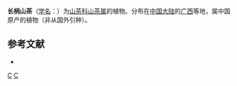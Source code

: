 {{Speciesbox 
| genus = Camellia
| species = longipedicellata
| authority = (Hu) Hung T.Chang & D.Fang
}}

'''长柄山茶'''（[[学名|学名]]：{{lang|la|''Camellia longipedicellata''}}）为[[山茶科|山茶科]][[山茶属|山茶属]]的植物。分布在[[中国大陆|中国大陆]]的[[广西|广西]]等地，属中国原产的植物（非从国外引种）。

== 参考文献 ==
<div class="references-small">
* {{cite web| url =http://www.bioinfo.cn/db05/KmzwSpecies.php?action=view&id=28984| title =长柄山茶| work =《中国高等植物数据库全库》| publisher =中国科学院微生物研究所| author =昆明植物研究所| accessdate =2009-02-26| deadurl =yes| archiveurl =https://web.archive.org/web/20160305032529/http://www.bioinfo.cn/db05/KmzwSpecies.php?action=view&id=28984| archivedate =2016-03-05}}
</div>
{{Taxonbar|from=Q15390971}}

[[Category:山茶属|C]]
[[Category:广西植物|C]]